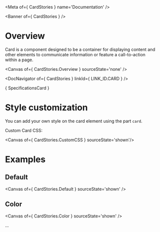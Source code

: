 
<Meta of={ CardStories } name='Documentation' />

<Banner of={ CardStories } />

# Overview

Card is a component designed to be a container for displaying content and other elements to communicate information or feature a call-to-action within a page.

<Canvas of={ CardStories.Overview } sourceState='none' />

<DocNavigator of={ CardStories } linkId={ LINK_ID.CARD } />

<Markdown>{ SpecificationsCard }</Markdown>

# Style customization

You can add your own style on the card element using the part `card`.

Custom Card CSS:

<Canvas of={ CardStories.CustomCSS } sourceState='shown'/>

# Examples

## Default

<Canvas of={ CardStories.Default } sourceState='shown' />

## Color
<Canvas of={ CardStories.Color } sourceState='shown' />

...
